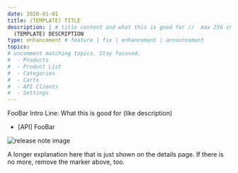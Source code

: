 ```yaml
---
date: 2020-01-01
title: (TEMPLATE) TITLE
description: | # title content and what this is good for //  max 256 characters // for MC, RSS and other feeds
  (TEMPLATE) DESCRIPTION
type: enhancement # feature | fix | enhancement | announcement
topics:
# uncomment matching topics. Stay focused.
#  - Products
#  - Product List
#  - Categories
#  - Carts
#  - API Clients
#  - Settings
---
```


FooBar Intro Line: What this is good for (like description)

 * [API] FooBar

![release note image](/images/200.jpg)

<!--more-->

A longer explanation here that is just shown on the details page.
If there is no more, remove the marker above, too.
